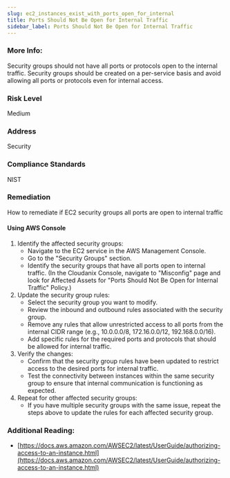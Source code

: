 ```yaml
---
slug: ec2_instances_exist_with_ports_open_for_internal
title: Ports Should Not Be Open for Internal Traffic
sidebar_label: Ports Should Not Be Open for Internal Traffic
---
```


### More Info:

Security groups should not have all ports or protocols open to the internal traffic. Security groups should be created on a per-service basis and avoid allowing all ports or protocols even for internal access.

### Risk Level

Medium

### Address

Security

### Compliance Standards

NIST

### Remediation

How to remediate if EC2 security groups all ports are open to internal traffic

#### Using AWS Console

1. Identify the affected security groups:
   - Navigate to the EC2 service in the AWS Management Console.
   - Go to the "Security Groups" section.
   - Identify the security groups that have all ports open to internal traffic.
     (In the Cloudanix Console, navigate to "Misconfig" page and look for Affected Assets for "Ports Should Not Be Open for Internal Traffic" Policy.)
2. Update the security group rules:
   - Select the security group you want to modify.
   - Review the inbound and outbound rules associated with the security group.
   - Remove any rules that allow unrestricted access to all ports from the internal CIDR range (e.g., 10.0.0.0/8, 172.16.0.0/12, 192.168.0.0/16).
   - Add specific rules for the required ports and protocols that should be allowed for internal traffic.
3. Verify the changes:
   - Confirm that the security group rules have been updated to restrict access to the desired ports for internal traffic.
   - Test the connectivity between instances within the same security group to ensure that internal communication is functioning as expected.
4. Repeat for other affected security groups:
   - If you have multiple security groups with the same issue, repeat the steps above to update the rules for each affected security group.

### Additional Reading:

- [https://docs.aws.amazon.com/AWSEC2/latest/UserGuide/authorizing-access-to-an-instance.html](https://docs.aws.amazon.com/AWSEC2/latest/UserGuide/authorizing-access-to-an-instance.html) 

